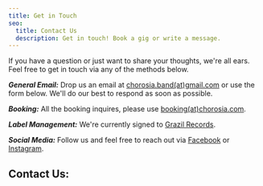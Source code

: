 ```yaml
---
title: Get in Touch
seo:
  title: Contact Us
  description: Get in touch! Book a gig or write a message.
---
```


If you have a question or just want to share your thoughts, we're all ears. Feel free to get in touch via any of the methods below.

**_General Email:_**
Drop us an email at [chorosia.band(at)gmail.com](mailto:chorosia.band@gmail.com) or use the form below. We'll do our best to respond as soon as possible.

**_Booking:_**
All the booking inquires, please use [booking(at)chorosia.com](mailto:booking@chorosia.com).

**_Label Management:_**
We're currently signed to <a href="https://www.grazil.at/" target="_blank" rel="noopener noreferrer">Grazil Records</a>.

**_Social Media:_**
Follow us and feel free to reach out via <a href="https://www.facebook.com/chorosia" target="_blank" rel="noopener noreferrer">Facebook</a> or 
<a href="https://www.instagram.com/chorosia.doom" target="_blank" rel="noopener noreferrer">Instagram</a>.
        
<h2 class="mb-12 text-3xl font-serif italic sm:text-3xl">Contact Us:</h2>

<ContactForm />